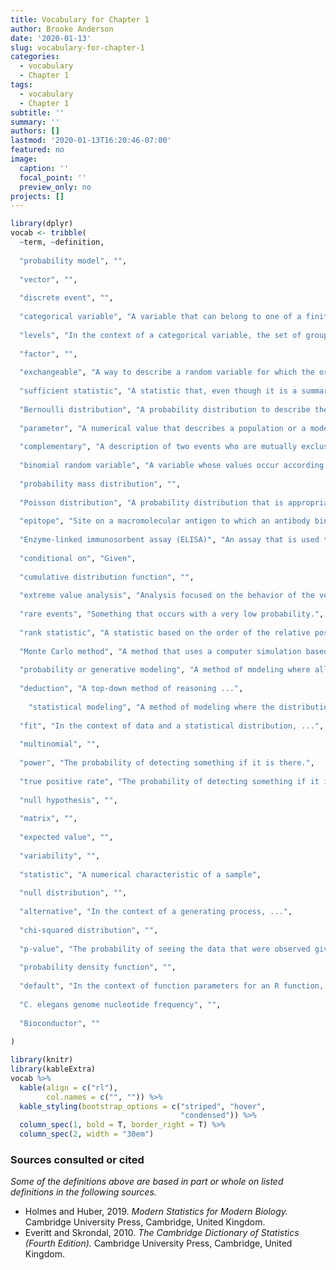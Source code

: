 ```yaml
---
title: Vocabulary for Chapter 1
author: Brooke Anderson
date: '2020-01-13'
slug: vocabulary-for-chapter-1
categories:
  - vocabulary
  - Chapter 1
tags:
  - vocabulary
  - Chapter 1
subtitle: ''
summary: ''
authors: []
lastmod: '2020-01-13T16:20:46-07:00'
featured: no
image:
  caption: ''
  focal_point: ''
  preview_only: no
projects: []
---
```


```r
library(dplyr)
vocab <- tribble(
  ~term, ~definition,
  
  "probability model", "",
  
  "vector", "",
  
  "discrete event", "",
  
  "categorical variable", "A variable that can belong to one of a finite set of levels.",
  
  "levels", "In the context of a categorical variable, the set of groups to which the variable can be assigned.",
  
  "factor", "",
  
  "exchangeable", "A way to describe a random variable for which the order that the data are observed doesn't matter",
  
  "sufficient statistic", "A statistic that, even though it is a summary, contains all the information that you would use from an original, uncondensed form of the data. An example is frequency counts for an exchangeable ...",
  
  "Bernoulli distribution", "A probability distribution to describe the outcome probability for two possible events.",
  
  "parameter", "A numerical value that describes a population or a model.",
  
  "complementary", "A description of two events who are mutually exclusive and whose probabilities sum to one. In other words, either one event or the other is guaranteed to happen, but not both.",
  
  "binomial random variable", "A variable whose values occur according to a binomial probability distribution.",
  
  "probability mass distribution", "",
  
  "Poisson distribution", "A probability distribution that is appropriate when the probability of success is small and the number of trials is large.",
  
  "epitope", "Site on a macromolecular antigen to which an antibody binds. This is the part of an antigen that is recognized by the immune system and is also known as an antigen determinent.",
  
  "Enzyme-linked immunosorbent assay (ELISA)", "An assay that is used to detect specific epitopes at different positions along a protein.", 
  
  "conditional on", "Given",
  
  "cumulative distribution function", "",
  
  "extreme value analysis", "Analysis focused on the behavior of the very large or the very small values of a random distribution, allowing an exploration of the probability of rare events.", 
  
  "rare events", "Something that occurs with a very low probability.",
  
  "rank statistic", "A statistic based on the order of the relative positions of observations based on a certain characteristics.", 
  
  "Monte Carlo method", "A method that uses a computer simulation based on our generative model that finds the probabilities of the events we're interested in.",
  
  "probability or generative modeling", "A method of modeling where all the parameters are known and the mathematical theory allows us to work by deduction.", 
  
  "deduction", "A top-down method of reasoning ...",
  
    "statistical modeling", "A method of modeling where the distribution of the data is not known.",
  
  "fit", "In the context of data and a statistical distribution, ...",
  
  "multinomial", "",
  
  "power", "The probability of detecting something if it is there.",
  
  "true positive rate", "The probability of detecting something if it is there.", 
  
  "null hypothesis", "", 
  
  "matrix", "", 
  
  "expected value", "",
  
  "variability", "", 
  
  "statistic", "A numerical characteristic of a sample",
  
  "null distribution", "", 
  
  "alternative", "In the context of a generating process, ...", 
  
  "chi-squared distribution", "", 
  
  "p-value", "The probability of seeing the data that were observed given a hypothesis.", 
  
  "probability density function", "",
  
  "default", "In the context of function parameters for an R function, the value that is used if no custom value is specified.", 
  
  "C. elegans genome nucleotide frequency", "",
  
  "Bioconductor", ""
  
)
```

```r
library(knitr)
library(kableExtra)
vocab %>% 
  kable(align = c("rl"), 
        col.names = c("", "")) %>% 
  kable_styling(bootstrap_options = c("striped", "hover",
                                      "condensed")) %>% 
  column_spec(1, bold = T, border_right = T) %>%
  column_spec(2, width = "30em")
```

### Sources consulted or cited 

*Some of the definitions above are based in part or whole on listed definitions 
in the following sources.*

- Holmes and Huber, 2019. *Modern Statistics for Modern Biology.* Cambridge University Press, 
Cambridge, United Kingdom.
- Everitt and Skrondal, 2010. *The Cambridge Dictionary of Statistics (Fourth Edition).* Cambridge University Press, Cambridge, United Kingdom.

